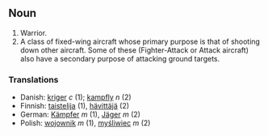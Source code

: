 ==Noun==
#Warrior.
#A class of fixed-wing aircraft whose primary purpose is that of shooting down other aircraft.  Some of these (Fighter-Attack or Attack aircraft) also have a secondary purpose of attacking ground targets.

===Translations===
*Danish: [[kriger]] ''c'' (1); [[kampfly]] ''n'' (2)
*Finnish: [[taistelija]] (1), [[hävittäjä]] (2)
*German: [[Kämpfer]] ''m'' (1), [[Jäger]] ''m'' (2)
*Polish: [[wojownik]] ''m'' (1), [[myśliwiec]] ''m'' (2)